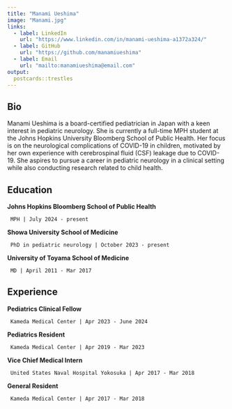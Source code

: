 ```yaml
---
title: "Manami Ueshima"
image: "Manami.jpg"
links:
  - label: LinkedIn
    url: "https://www.linkedin.com/in/manami-ueshima-a1372a324/"
  - label: GitHub
    url: "https://github.com/manamiueshima"
  - label: Email
    url: "mailto:manamiueshima@email.com"
output:
  postcards::trestles
---
```

 
## Bio

Manami Ueshima is a board-certified pediatrician in Japan with a keen interest in pediatric neurology. She is currently a full-time MPH student at the Johns Hopkins University Bloomberg School of Public Health. Her focus is on the neurological complications of COVID-19 in children, motivated by her own experience with cerebrospinal fluid (CSF) leakage due to COVID-19. She aspires to pursue a career in pediatric neurology in a clinical setting while also conducting research related to child health.

## Education

**Johns Hopkins Bloomberg School of Public Health** 

     MPH | July 2024 - present

**Showa University School of Medicine**

     PhD in pediatric neurology | October 2023 - present

**University of Toyama School of Medicine**

     MD | April 2011 - Mar 2017

## Experience

**Pediatrics Clinical Fellow** 

     Kameda Medical Center | Apr 2023 - June 2024

**Pediatrics Resident** 

     Kameda Medical Center | Apr 2019 - Mar 2023

**Vice Chief Medical Intern**

     United States Naval Hospital Yokosuka | Apr 2017 - Mar 2018

**General Resident** 

     Kameda Medical Center | Apr 2017 - Mar 2018

